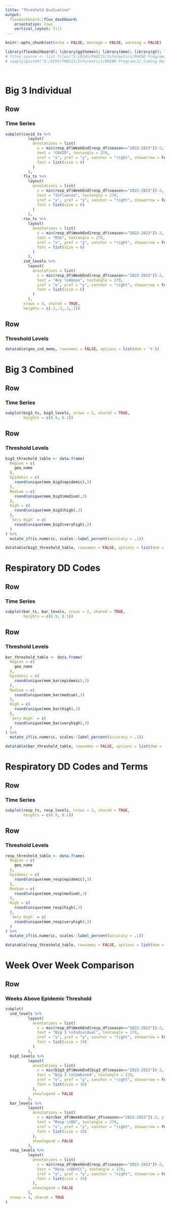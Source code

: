 ---
title: "Threshold Evaluation"
output: 
  flexdashboard::flex_dashboard:
    orientation: rows
    vertical_layout: fill
---

```{r setup, include=FALSE}
knitr::opts_chunk$set(echo = FALSE, message = FALSE, warning = FALSE)

library(flexdashboard); library(ggthemes); library(mem); library(gt); library(plotly)
# files.source <- list.files("S:/DCHS/PHOCIS/Informatics/RHINO Program/12_Coding Resources and Support/R_Resources/SaraSupportCode")
# sapply(paste0("S:/DCHS/PHOCIS/Informatics/RHINO Program/12_Coding Resources and Support/R_Resources/SaraSupportCode/",files.source),source)




```

Big 3 Individual   
================================================

## Row {data-height=750}

### Time Series

```{r mem_ind}

subplot(covid_ts %>%
          layout(
            annotations = list(
              x = min(resp_df$WeekEnd[resp_df$season=="2022-2023"])-2, y = 0.05,
              text = "COVID", textangle = 270,
              xref = "x", yref = "y", xanchor = "right", showarrow = FALSE,
              font = list(size = 6)
            )
          ), 
        flu_ts %>%
          layout(
            annotations = list(
              x = min(resp_df$WeekEnd[resp_df$season=="2022-2023"])-2, y = 0.05,
              text = "Influenza", textangle = 270,
              xref = "x", yref = "y", xanchor = "right", showarrow = FALSE,
              font = list(size = 6)
            )
          ),
        rsv_ts %>%
          layout(
            annotations = list(
              x = min(resp_df$WeekEnd[resp_df$season=="2022-2023"])-2, y = 0.01,
              text = "RSV", textangle = 270,
              xref = "x", yref = "y", xanchor = "right", showarrow = FALSE,
              font = list(size = 6)
            )
          ),
        ind_levels %>%
          layout(
            annotations = list(
              x = min(resp_df$WeekEnd[resp_df$season=="2022-2023"])-2, y = 0.05,
              text = "Any \nAbove", textangle = 270,
              xref = "x", yref = "y", xanchor = "right", showarrow = FALSE,
              font = list(size = 6)
            )
          ), 
        nrows = 4, shareX = TRUE,
        heights = c(.3,.3,.3,.1))

```

## Row

### Threshold Levels

```{r}

datatable(geo_ind_mems, rownames = FALSE, options = list(dom = 't'))

```




Big 3 Combined  
================================================

## Row {data-height=750}

### Time Series

```{r mem}

subplot(big3_ts, big3_levels, nrows = 2, shareX = TRUE, 
        heights = c(0.9, 0.1))

```

## Row 

### Threshold Levels

```{r mem_table}

big3_threshold_table <- data.frame(
  Region = c(
    geo_name
  ),
  Epidemic = c(
    round(unique(mem_big3$epidemic),3)
  ),
  Medium = c(
    round(unique(mem_big3$medium),3)
  ),
  High = c(
    round(unique(mem_big3$high),3)
  ),
  `Very High` = c(
    round(unique(mem_big3$veryhigh),3)
  )
) %>%
  mutate_if(is.numeric, scales::label_percent(accuracy = .1))

datatable(big3_threshold_table, rownames = FALSE, options = list(dom = 't'))

```


Respiratory DD Codes
================================================

## Row {data-height=750}

### Time Series

```{r bar_mem}

subplot(bar_ts, bar_levels, nrows = 2, shareX = TRUE, 
        heights = c(0.9, 0.1))

```

## Row

### Threshold Levels

```{r bar_mem_table}

bar_threshold_table <- data.frame(
  Region = c(
    geo_name
  ),
  Epidemic = c(
    round(unique(mem_bar$epidemic),3)
  ),
  Medium = c(
    round(unique(mem_bar$medium),3)
  ),
  High = c(
    round(unique(mem_bar$high),3)
  ),
  `Very High` = c(
    round(unique(mem_bar$veryhigh),3)
  )
) %>%
  mutate_if(is.numeric, scales::label_percent(accuracy = .1))

datatable(bar_threshold_table, rownames = FALSE, options = list(dom = 't'))

```


Respiratory DD Codes and Terms
================================================

## Row {data-height=750}

### Time Series

```{r resp_mem}

subplot(resp_ts, resp_levels, nrows = 2, shareX = TRUE, 
        heights = c(0.9, 0.1))

```

## Row

### Threshold Levels

```{r resp_mem_table}

resp_threshold_table <- data.frame(
  Region = c(
    geo_name
  ),
  Epidemic = c(
    round(unique(mem_resp$epidemic),3)
  ),
  Medium = c(
    round(unique(mem_resp$medium),3)
  ),
  High = c(
    round(unique(mem_resp$high),3)
  ),
  `Very High` = c(
    round(unique(mem_resp$veryhigh),3)
  )
) %>%
  mutate_if(is.numeric, scales::label_percent(accuracy = .1))

datatable(resp_threshold_table, rownames = FALSE, options = list(dom = 't'))

```


Week Over Week Comparison
================================================

## Row

### Weeks Above Epidemic Threshold

```{r}

subplot(
  ind_levels %>%
          layout(
            annotations = list(
              x = min(resp_df$WeekEnd[resp_df$season=="2022-2023"])-2, y = 0.05,
              text = "Big 3 \nIndividual", textangle = 270,
              xref = "x", yref = "y", xanchor = "right", showarrow = FALSE,
              font = list(size = 10)
            )
          ),
  big3_levels %>%
          layout(
            annotations = list(
              x = min(big3_df$WeekEnd[big3_df$season=="2022-2023"])-2, y = 0.05,
              text = "Big 3 \nCombined", textangle = 270,
              xref = "x", yref = "y", xanchor = "right", showarrow = FALSE,
              font = list(size = 10)
            ),
            showlegend = FALSE
          ),
  bar_levels %>%
          layout(
            annotations = list(
              x = min(bar_df$WeekEnd[bar_df$season=="2022-2023"])-2, y = 0.05,
              text = "Resp \nDD", textangle = 270,
              xref = "x", yref = "y", xanchor = "right", showarrow = FALSE,
              font = list(size = 10)
            ),
            showlegend = FALSE
          ),
  resp_levels %>%
          layout(
            annotations = list(
              x = min(resp_df$WeekEnd[resp_df$season=="2022-2023"])-2, y = 0.05,
              text = "Resp \nDD+CC", textangle = 270,
              xref = "x", yref = "y", xanchor = "right", showarrow = FALSE,
              font = list(size = 10)
            ),
            showlegend = FALSE
          ),
  nrows = 4, shareX = TRUE
)

```

